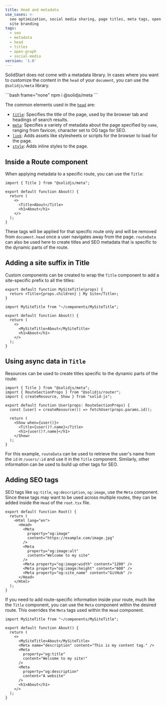 ```yaml
---
title: Head and metadata
use_cases: >-
  seo optimization, social media sharing, page titles, meta tags, open graph,
  site branding
tags:
  - seo
  - metadata
  - head
  - titles
  - open-graph
  - social-media
version: '1.0'
---
```


SolidStart does not come with a metadata library.
In cases where you want to customize the content in the `head` of your `document`, you can use the `@solidjs/meta` library.

<div id="npm">
```bash frame="none"
npm i @solidjs/meta
```
</div>

The common elements used in the [`head`](https://developer.mozilla.org/en-US/docs/Web/HTML/Element/head) are:

- [`title`](https://developer.mozilla.org/en-US/docs/Web/HTML/Element/title): Specifies the title of the page, used by the browser tab and headings of search results.
- [`meta`](https://developer.mozilla.org/en-US/docs/Web/HTML/Element/meta): Specifies a variety of metadata about the page specified by `name`, ranging from favicon, character set to OG tags for SEO.
- [`link`](https://developer.mozilla.org/en-US/docs/Web/HTML/Element/link): Adds assets like stylesheets or scripts for the browser to load for the page.
- [`style`](https://developer.mozilla.org/en-US/docs/Web/HTML/Element/style): Adds inline styles to the page.

## Inside a Route component

When applying metadata to a specific route, you can use the `Title`:

```tsx {6}
import { Title } from "@solidjs/meta";

export default function About() {
  return (
    <>
      <Title>About</Title>
      <h1>About</h1>
    </>
  );
}
```

These tags will be applied for that specific route only and will be removed from `document.head` once a user navigates away from the page. 
`routeData` can also be used here to create titles and SEO metadata that is specific to the dynamic parts of the route.

## Adding a site suffix in Title

Custom components can be created to wrap the `Title` component to add a site-specific prefix to all the titles:

```tsx {2}
export default function MySiteTitle(props) {
  return <Title>{props.children} | My Site</Title>;
}
```

```tsx { 6 }
import MySiteTitle from "~/components/MySiteTitle";

export default function About() {
  return (
    <>
      <MySiteTitle>About</MySiteTitle>
      <h1>About</h1>
    </>
  );
}
```

## Using async data in `Title`

Resources can be used to create titles specific to the dynamic parts of the route:

```tsx { 10 }
import { Title } from "@solidjs/meta";
import { RouteSectionProps } from "@solidjs/router";
import { createResource, Show } from "solid-js";

export default function User(props: RouteSectionProps) {
  const [user] = createResource(() => fetchUser(props.params.id));

  return (
    <Show when={user()}>
      <Title>{user()?.name}</Title>
      <h1>{user()?.name}</h1>
    </Show>
  );
}
```

For this example, `routeData` can be used to retrieve the user's name from the `id` in `/users/:id` and use it in the `Title` component.
Similarly, other information can be used to build up other tags for SEO.

## Adding SEO tags

SEO tags like `og:title`, `og:description`, `og:image`, use the `Meta` component.
Since these tags may want to be used across multiple routes, they can be added inside the `Head` of the `root.tsx` file.

```tsx { 5-15 }
export default function Root() {
  return (
    <Html lang="en">
      <Head>
        <Meta
          property="og:image"
          content="https://example.com/image.jpg"
        />
        <Meta
          property="og:image:alt"
          content="Welcome to my site"
        />
        <Meta property="og:image:width" content="1200" />
        <Meta property="og:image:height" content="600" />
        <Meta property="og:site_name" content="GitHub" />
      </Head>
    </Html>
  );
}
```

If you need to add route-specific information inside your route, much like the `Title` component, you can use the `Meta` component within the desired route.
This overrides the `Meta` tags used within the `Head` component.

```tsx
import MySiteTitle from "~/components/MySiteTitle";

export default function About() {
  return (
    <>
      <MySiteTitle>About</MySiteTitle>
      <Meta name="description" content="This is my content tag." />
      <Meta
        property="og:title"
        content="Welcome to my site!"
      />
      <Meta
        property="og:description"
        content="A website"
      />
      <h1>About</h1>
    </>
  );
}
```
